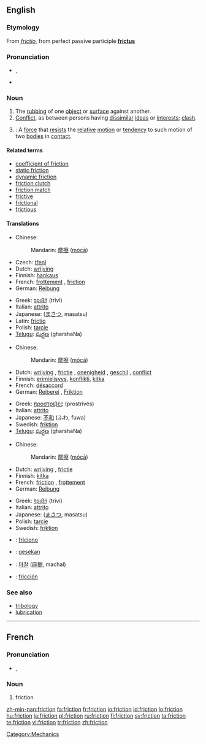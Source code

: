 {{wikipedia|dab=friction (disambiguation)|friction}}
==English==

===Etymology===
From {{etyl|la}} ''[[frictio]]'', from perfect passive participle '''[[frictus]]'''

===Pronunciation===
* {{IPA|/ˈfɹɪkʃən̩/}}, {{SAMPA|/"frIkS@n/}}
* {{rhymes|ɪkʃən}}

===Noun===
{{wikipedia|friction|friction (physical force)}}
{{en-noun|-}}

# The [[rubbing]] of one [[object]] or [[surface]] against another.
# [[conflict|Conflict]], as between persons having [[dissimilar]] [[ideas]] or [[interests]]; [[clash]].
# {{context|Physics}}: A [[force]] that [[resist]]s the [[relative]] [[motion]] or [[tendency]] to such motion of two [[bodies]] in [[contact]].

====Related terms====
* [[coefficient of friction]]
* [[static friction]]
* [[dynamic friction]]
* [[friction clutch]]
* [[friction match]]
* [[frictive]]
* [[frictional]]
* [[frictious]]

====Translations====
{{trans-top|The rubbing of one object or surface against another}}
* Chinese:
*: Mandarin: [[摩擦]] ([[mócā]])
* Czech: [[tření]] {{n}}
* Dutch: [[wrijving]] {{f}}
* Finnish: [[hankaus]]
* French: [[frottement]] {{m}}, [[friction]] {{f}}
* German: [[Reibung]] {{f}}
{{trans-mid}}
* Greek: [[τριβή]] (triví) {{f}}
* Italian: [[attrito]] {{m}}
* Japanese: {{Jpan|[[摩擦]]}} ([[まさつ]], masatsu)
* Latin: [[frictio]] {{f}}
* Polish: [[tarcie]] {{n}}
* [[Telugu]]: [[ఘర్షణ]] (gharshaNa)
{{trans-bottom}}

{{trans-top|conflict}}
* Chinese:
*: Mandarin: [[摩擦]] ([[mócā]])
* Dutch: [[wrijving]] {{f}}, [[frictie]] {{f}}, [[onenigheid]] {{f}}, [[geschil]] {{n}}, [[conflict]] {{n}}
* Finnish: [[erimielisyys]], [[konflikti]], [[kitka]]
* French: [[désaccord]] {{m}}
* German: [[Reiberei]] {{f}}, [[Friktion]] {{f}}
{{trans-mid}}
* Greek: [[προστριβές]] (prostrivés) {{f|p}}
* Italian: [[attrito]] {{m}}
* Japanese: [[不和]] (ふわ, fuwa)
* Swedish: [[friktion]] {{c}}
* [[Telugu]]: [[ఘర్షణ]] (gharshaNa)
{{trans-bottom}}

{{trans-top|A force that resists the relative motion or tendency to such motion of two bodies in contact}}
* Chinese:
*: Mandarin: [[摩擦]] ([[mócā]])
* Dutch: [[wrijving]] {{f}}, [[frictie]] {{f}}
* Finnish: [[kitka]]
* French: [[friction]] {{f}}, [[frottement]] {{m}}
* German: [[Reibung]] {{f}}
{{trans-mid}}
* Greek: [[τριβή]] (triví) {{f}}
* Italian: [[attrito]] {{m}}
* Japanese: {{Jpan|[[摩擦]]}} ([[まさつ]], masatsu)
* Polish: [[tarcie]] {{n}}
* Swedish: [[friktion]] {{c}}
{{trans-bottom}}

{{checktrans-top}}
* {{ttbc|Ido}}: [[friciono]]
* {{ttbc|Indonesian}}: [[gesek|gesekan]]
{{checktrans-mid}}
* {{ttbc|Korean}}: [[마찰]] ([[麻擦]], machal)
* {{ttbc|Spanish}}: [[fricción]] {{f}}
{{checktrans-bottom}}

===See also===
* [[tribology]]
* [[lubrication]]

[[Category:Mechanics]]

----

==French==

===Pronunciation===
* {{IPA|/fʁik.sjɔ̃/|lang=fr}}, {{SAMPA|/fRik.sjO~/}}

===Noun===
{{fr-noun|f}}

# friction

[[zh-min-nan:friction]]
[[fa:friction]]
[[fr:friction]]
[[io:friction]]
[[id:friction]]
[[lo:friction]]
[[hu:friction]]
[[ja:friction]]
[[pl:friction]]
[[ru:friction]]
[[fi:friction]]
[[sv:friction]]
[[ta:friction]]
[[te:friction]]
[[vi:friction]]
[[tr:friction]]
[[zh:friction]]
